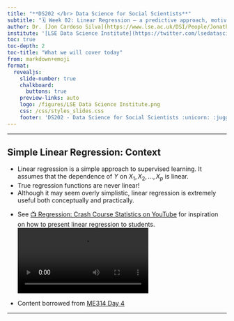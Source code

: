---
title: "**DS202 </br> Data Science for Social Scientists**"
subtitle: "🗓️ Week 02: Linear Regression — a predictive approach, motivation, and examples"
author: Dr. [Jon Cardoso Silva](https://www.lse.ac.uk/DSI/People/Jonathan-Cardoso-Silva)
institute: '[LSE Data Science Institute](https://twitter.com/lsedatascience)'
toc: true
toc-depth: 2
toc-title: "What we will cover today"
from: markdown+emoji
format:
  revealjs: 
    slide-number: true
    chalkboard: 
      buttons: true
    preview-links: auto
    logo: /figures/LSE Data Science Institute.png
    css: /css/styles_slides.css
    footer: 'DS202 - Data Science for Social Scientists :unicorn: :juggling_person:'
---

----

## Simple Linear Regression: Context

- Linear regression is a simple approach to supervised learning. It assumes that the dependence of $Y$ on $X_1, X_2, \dots, X_p$ is linear.
- True regression functions are never linear!
- Although it may seem overly simplistic, linear regression is extremely useful both conceptually and practically.

::: {.notes}
- See [📺 Regression: Crash Course Statistics on YouTube](https://www.youtube.com/watch?v=WWqE7YHR4Jc&ab_channel=CrashCourse) for inspiration on how to present linear regression to students.
<video src="https://www.youtube.com/watch?v=WWqE7YHR4Jc&ab_channel=CrashCourse"> </video>

- Content borrowed from [ME314 Day 4](https://github.com/lse-me314/lectures)

:::

----

## 